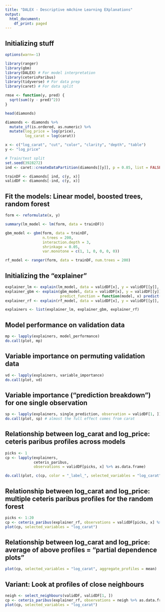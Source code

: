 ---
title: "DALEX - Descriptive mAchine Learning EXplanations"
output:
  html_document:
    df_print: paged
---

## Initializing stuff

```{r}
options(warn=-1)

library(ranger)
library(gbm)
library(DALEX) # For model interpretation
library(ceterisParibus)
library(tidyverse) # For data prep
library(caret) # For data split

rmse <- function(y, pred) {
  sqrt(sum((y - pred)^2))
}

head(diamonds) 

diamonds <- diamonds %>% 
  mutate_if(is.ordered, as.numeric) %>% 
  mutate(log_price = log(price),
         log_carat = log(carat)) 

x <- c("log_carat", "cut", "color", "clarity", "depth", "table")
y <- "log_price"

# Train/test split
set.seed(3928272)
ind <- caret::createDataPartition(diamonds[[y]], p = 0.85, list = FALSE) %>% c

trainDF <- diamonds[ ind, c(y, x)]
validDF <- diamonds[-ind, c(y, x)]
```


## Fit the models: Linear model, boosted trees, random forest
```{r}
form <- reformulate(x, y)

summary(lm_model <- lm(form, data = trainDF))

gbm_model <- gbm(form, data = trainDF, 
                 n.trees = 200, 
                 interaction.depth = 3, 
                 shrinkage = 0.05, 
                 var.monotone = c(1, 1, 0, 0, 0, 0))

rf_model <- ranger(form, data = trainDF, num.trees = 200)
```

## Initializing the "explainer"
```{r}
explainer_lm <- explain(lm_model, data = validDF[x], y = validDF[[y]], label = "lm")
explainer_gbm <- explain(gbm_model, data = validDF[x], y = validDF[[y]], label = "gbm",
                         predict_function = function(model, x) predict(model, x, n.trees = 200))
explainer_rf <- explain(rf_model, data = validDF[x], y = validDF[[y]], label = "rf")

explainers <- list(explainer_lm, explainer_gbm, explainer_rf)
```

## Model performance on validation data
```{r}
mp <- lapply(explainers, model_performance)
do.call(plot, mp)
```

## Variable importance on permuting validation data
```{r}
vd <- lapply(explainers, variable_importance)
do.call(plot, vd)

```

## Variable importance ("prediction breakdown") for one single observation
```{r, fig.height=10}
sp <- lapply(explainers, single_prediction, observation = validDF[1, ])
do.call(plot, sp) # almost the full effect comes from carat
```


## Relationship between log_carat and log_price: ceteris paribus profiles across models
```{r}
picks <- 1
cp <- lapply(explainers, 
             ceteris_paribus, 
             observations = validDF[picks, x] %>% as.data.frame)

do.call(plot, c(cp, color = "_label_", selected_variables = "log_carat"))
```

## Relationship between log_carat and log_price: multiple ceteris paribus profiles for the random forest
```{r}
picks <- 1:20
cp <- ceteris_paribus(explainer_rf, observations = validDF[picks, x] %>% as.data.frame)
plot(cp, selected_variables = "log_carat")
```

## Relationship between log_carat and log_price: average of above profiles = "partial dependence plots"
```{r}
plot(cp, selected_variables = "log_carat", aggregate_profiles = mean)
```

## Variant: Look at profiles of close neighbours
```{r}
neigh <- select_neighbours(validDF, validDF[1, ])
cp <- ceteris_paribus(explainer_rf, observations = neigh %>% as.data.frame)
plot(cp, selected_variables = "log_carat")
```